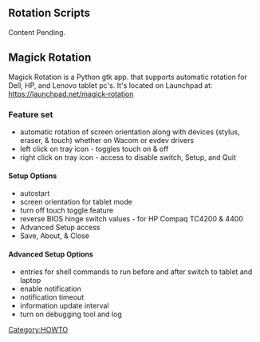 == Rotation Scripts ==
Content Pending.

== Magick Rotation ==
Magick Rotation is a Python gtk app. that supports automatic rotation for Dell, HP, and Lenovo tablet pc's.  It's located on Launchpad at:  https://launchpad.net/magick-rotation

=== Feature set ===
* automatic rotation of screen orientation along with devices (stylus, eraser, & touch) whether on Wacom or evdev drivers
* left click on tray icon - toggles touch on & off
* right click on tray icon - access to disable switch, Setup, and Quit

==== Setup Options ====
* autostart
* screen orientation for tablet mode
* turn off touch toggle feature
* reverse BIOS hinge switch values - for HP Compaq TC4200 & 4400
* Advanced Setup access
* Save, About, & Close

==== Advanced Setup Options ====
* entries for shell commands to run before and after switch to tablet and laptop
* enable notification
* notification timeout
* information update interval
* turn on debugging tool and log

[[Category:HOWTO]]